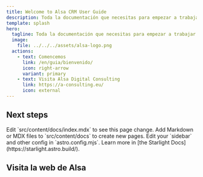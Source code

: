 ```yaml
---
title: Welcome to Alsa CRM User Guide
description: Toda la documentación que necesitas para empezar a trabajar con el CRM de Alsa Digital Consulting
template: splash
hero:
  tagline: Toda la documentación que necesitas para empezar a trabajar con el CRM de Alsa Digital Consulting
  image:
    file: ../../../assets/alsa-logo.png
  actions:
    - text: Comencemos 
      link: /en/guia/bienvenido/
      icon: right-arrow
      variant: primary
    - text: Visita Alsa Digital Consulting
      link: https://a-consulting.eu/
      icon: external
---
```



## Next steps

<CardGrid stagger>
	<Card title="Update content" icon="pencil">
		Edit `src/content/docs/index.mdx` to see this page change.
	</Card>
	<Card title="Add new content" icon="add-document">
		Add Markdown or MDX files to `src/content/docs` to create new pages.
	</Card>
	<Card title="Configure your site" icon="setting">
		Edit your `sidebar` and other config in `astro.config.mjs`.
	</Card>
	<Card title="Read the docs" icon="open-book">
		Learn more in [the Starlight Docs](https://starlight.astro.build/).
	</Card>
</CardGrid>

## Visita la web de Alsa